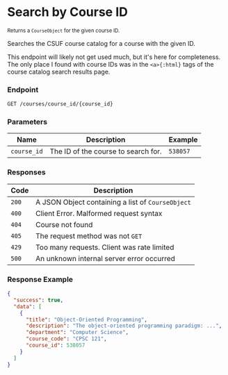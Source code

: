 # Search by Course ID

<small>Returns a `CourseObject` for the given course ID.</small>

Searches the CSUF course catalog for a course with the given ID.

This endpoint will likely not get used much, but it's here for completeness.
The only place I found with course IDs was in the `<a>{:html}` tags of the
course catalog search results page.

### Endpoint

```bash
GET /courses/course_id/{course_id}
```

### Parameters

| Name        | Description                         | Example  |
| ----------- | ----------------------------------- | -------- |
| `course_id` | The ID of the course to search for. | `538057` |

### Responses

| Code  | Description                                       |
| ----- | ------------------------------------------------- |
| `200` | A JSON Object containing a list of `CourseObject` |
| `400` | Client Error. Malformed request syntax            |
| `404` | Course not found                                  |
| `405` | The request method was not `GET`                  |
| `429` | Too many requests. Client was rate limited        |
| `500` | An unknown internal server error occurred         |

### Response Example

```json filename="GET /courses/course_id/538057"
{
  "success": true,
  "data": [
    {
      "title": "Object-Oriented Programming",
      "description": "The object-oriented programming paradigm: ...",
      "department": "Computer Science",
      "course_code": "CPSC 121",
      "course_id": 538057
    }
  ]
}
```
